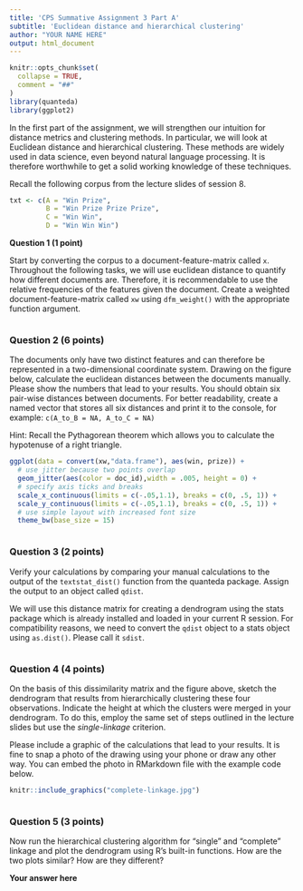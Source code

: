 ```yaml
---
title: 'CPS Summative Assignment 3 Part A'
subtitle: 'Euclidean distance and hierarchical clustering'
author: "YOUR NAME HERE"
output: html_document
---
```


```r
knitr::opts_chunk$set(
  collapse = TRUE,
  comment = "##"
)
library(quanteda)
library(ggplot2)
```

In the first part of the assignment, we will strengthen our intuition for distance metrics and clustering methods. In particular, we will look at Euclidean distance and hierarchical clustering. These methods are widely used in data science, even beyond natural language processing. It is therefore worthwhile to get a solid working knowledge of these techniques.

Recall the following corpus from the lecture slides of session 8.

```r
txt <- c(A = "Win Prize", 
         B = "Win Prize Prize Prize",
         C = "Win Win", 
         D = "Win Win Win")
```

**Question 1 (1 point)**

Start by converting the corpus to a document-feature-matrix called `x`. Throughout the following tasks, we will use euclidean distance to quantify how different documents are. Therefore, it is recommendable to use the relative frequencies of the features given the document. Create a weighted document-feature-matrix called `xw` using `dfm_weight()` with the appropriate function argument.

```r

```

### Question 2 (6 points)

The documents only have two distinct features and can therefore be represented in a two-dimensional coordinate system. Drawing on the figure below, calculate the euclidean distances between the documents manually. Please show the numbers that lead to your results. You should obtain six pair-wise distances between documents. For better readability, create a named vector that stores all six distances and print it to the console, for example: `c(A_to_B = NA, A_to_C = NA)`

Hint: Recall the Pythagorean theorem which allows you to calculate the hypotenuse of a right triangle.

```r

ggplot(data = convert(xw,"data.frame"), aes(win, prize)) + 
  # use jitter because two points overlap
  geom_jitter(aes(color = doc_id),width = .005, height = 0) + 
  # specify axis ticks and breaks
  scale_x_continuous(limits = c(-.05,1.1), breaks = c(0, .5, 1)) +
  scale_y_continuous(limits = c(-.05,1.1), breaks = c(0, .5, 1)) +
  # use simple layout with increased font size
  theme_bw(base_size = 15)

```

```r

```

### Question 3 (2 points)

Verify your calculations by comparing your manual calculations to the output of the `textstat_dist()` function from the quanteda package. Assign the output to an object called `qdist`.

We will use this distance matrix for creating a dendrogram using the stats package which is already installed and loaded in your current R session. For compatibility reasons, we need to convert the `qdist` object to a stats object using `as.dist()`. Please call it `sdist`. 

```r

```

### Question 4 (4 points)

On the basis of this dissimilarity matrix and the figure above, sketch the dendrogram that results from hierarchically clustering these four observations. Indicate the height at which the clusters were merged in your dendrogram. To do this, employ the same set of steps outlined in the lecture slides but use the *single-linkage* criterion.

Please include a graphic of the calculations that lead to your results. It is fine to snap a photo of the drawing using your phone or draw any other way. You can embed the photo in RMarkdown file with the example code below.

```r
knitr::include_graphics("complete-linkage.jpg")
```

```r

```

### Question 5 (3 points)

Now run the hierarchical clustering algorithm for "single" and "complete" linkage and plot the dendrogram using R's built-in functions. How are the two plots similar? How are they different?

**Your answer here**

> 

```r

```
